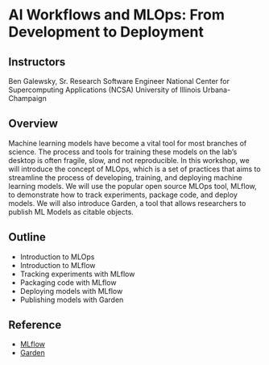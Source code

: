 # AI Workflows and MLOps: From Development to Deployment {.unnumbered}

## Instructors

Ben Galewsky, Sr. Research Software Engineer National Center for Supercomputing Applications (NCSA) University of Illinois Urbana-Champaign

## Overview

Machine learning models have become a vital tool for most branches of science. The process and tools for training these models on the lab’s desktop is often fragile, slow, and not reproducible. In this workshop, we will introduce the concept of MLOps, which is a set of practices that aims to streamline the process of developing, training, and deploying machine learning models. We will use the popular open source MLOps tool, MLflow, to demonstrate how to track experiments, package code, and deploy models. We will also introduce Garden, a tool that allows researchers to publish ML Models as citable objects.

## Outline

* Introduction to MLOps
* Introduction to MLflow
* Tracking experiments with MLflow
* Packaging code with MLflow
* Deploying models with MLflow
* Publishing models with Garden

## Reference

* [MLflow](https://mlflow.org/)
* [Garden](https://thegardens.ai/)

